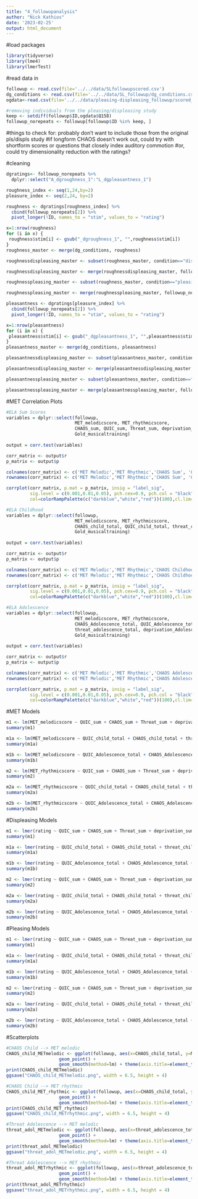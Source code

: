```yaml
---
title: "4_followupanalysis"
author: "Nick Kathios"
date: '2023-02-25'
output: html_document
---
```

#load packages
```r
library(tidyverse)
library(lme4)
library(lmerTest)
```

#read data in
```r
followup <- read.csv(file='../../data/SLfollowupscored.csv')
dg_conditions <- read.csv(file='../../data/SL_followup/dg_conditions.csv')
ogdata<-read.csv(file='../../data/pleasing-displeasing_followup/scored_data.csv')

#removing individuals from the pleasing/displeasing study
keep <- setdiff(followup$ID,ogdata$Q158)
followup_norepeats <- followup[followup$ID %in% keep, ] 
```

#things to check for: probably don't want to include those from the original pls/displs study
#if longform CHAOS doesn't work out, could try with shortform scores or questions that closely index auditory commotion
#or, could try dimensionality reduction with the ratings?

#cleaning
```r
dgratings<- followup_norepeats %>%
  dplyr::select("A_dgroughness_1":"L_dgpleasantness_1")

roughness_index <- seq(1,24,by=2)
pleasure_index <- seq(2,24, by=2)

roughness <- dgratings[roughness_index] %>%
  cbind(followup_norepeats[2]) %>%
  pivot_longer(!ID, names_to = "stim", values_to = "rating")

x=1:nrow(roughness)
for (i in x) {
 roughness$stim[i] <- gsub("_dgroughness_1", "",roughness$stim[i])
}
roughness_master <- merge(dg_conditions, roughness)

roughnessdispleasing_master <- subset(roughness_master, condition=="displeasing")

roughnessdispleasing_master <- merge(roughnessdispleasing_master, followup_norepeats)

roughnesspleasing_master <- subset(roughness_master, condition=="pleasing")

roughnesspleasing_master <- merge(roughnesspleasing_master, followup_norepeats)

pleasantness <- dgratings[pleasure_index] %>%
  cbind(followup_norepeats[2]) %>%
  pivot_longer(!ID, names_to = "stim", values_to = "rating")

x=1:nrow(pleasantness)
for (i in x) {
 pleasantness$stim[i] <- gsub("_dgpleasantness_1", "",pleasantness$stim[i])
}
pleasantness_master <- merge(dg_conditions, pleasantness)

pleasantnessdispleasing_master <- subset(pleasantness_master, condition=="displeasing")

pleasantnessdispleasing_master <- merge(pleasantnessdispleasing_master, followup_norepeats)

pleasantnesspleasing_master <- subset(pleasantness_master, condition=="pleasing")

pleasantnesspleasing_master <- merge(pleasantnesspleasing_master, followup_norepeats)
```

#MET Correlation Plots
```r
#ELA Sum Scores
variables = dplyr::select(followup, 
                          MET_melodicscore, MET_rhythmicscore,
                          CHAOS_sum, QUIC_sum, Threat_sum, deprivation_sum,
                          Gold_musicaltraining)
                          
output = corr.test(variables)

corr_matrix <- output$r
p_matrix <- output$p

colnames(corr_matrix) <- c('MET Melodic','MET Rhythmic','CHAOS Sum', 'QUIC Sum', 'Threat Sum', 'Deprivation Sum', 'GoldMSI - Musical Training')
rownames(corr_matrix) <- c('MET Melodic','MET Rhythmic','CHAOS Sum', 'QUIC Sum', 'Threat Sum', 'Deprivation Sum', 'GoldMSI - Musical Training')

corrplot(corr_matrix, p.mat = p_matrix, insig = "label_sig",
         sig.level = c(0.001,0.01,0.05), pch.cex=0.9, pch.col = "black", tl.col = "black", type="lower",tl.srt =45, 
         col=colorRampPalette(c("darkblue","white","red"))(100),cl.lim=c(0,1))

#ELA Childhood
variables = dplyr::select(followup, 
                          MET_melodicscore, MET_rhythmicscore,
                          CHAOS_child_total, QUIC_child_total, threat_childhood_total, deprivation_child_total,
                          Gold_musicaltraining)
                          
output = corr.test(variables)

corr_matrix <- output$r
p_matrix <- output$p

colnames(corr_matrix) <- c('MET Melodic','MET Rhythmic','CHAOS Childhood', 'QUIC Childhood', 'Threat Childhood', 'Deprivation Childhood', 'GoldMSI - Musical Training')
rownames(corr_matrix) <- c('MET Melodic','MET Rhythmic','CHAOS Childhood', 'QUIC Childhood', 'Threat Childhood', 'Deprivation Childhood', 'GoldMSI - Musical Training')

corrplot(corr_matrix, p.mat = p_matrix, insig = "label_sig",
         sig.level = c(0.001,0.01,0.05), pch.cex=0.9, pch.col = "black", tl.col = "black", type="lower",tl.srt =45, 
         col=colorRampPalette(c("darkblue","white","red"))(100),cl.lim=c(0,1))

#ELA Adolescence
variables = dplyr::select(followup, 
                          MET_melodicscore, MET_rhythmicscore,
                          CHAOS_Adolescence_total, QUIC_Adolescence_total, 
                          threat_adolescence_total, deprivation_Adolescence_total,
                          Gold_musicaltraining)
                          
output = corr.test(variables)

corr_matrix <- output$r
p_matrix <- output$p

colnames(corr_matrix) <- c('MET Melodic','MET Rhythmic','CHAOS Adolescence', 'QUIC Adolescence', 'Threat Adolescence', 'Deprivation Childhood', 'GoldMSI - Musical Training')
rownames(corr_matrix) <- c('MET Melodic','MET Rhythmic','CHAOS Adolescence', 'QUIC Adolescence', 'Threat Adolescence', 'Deprivation Childhood', 'GoldMSI - Musical Training')

corrplot(corr_matrix, p.mat = p_matrix, insig = "label_sig",
         sig.level = c(0.001,0.01,0.05), pch.cex=0.9, pch.col = "black", tl.col = "black", type="lower",tl.srt =45, 
         col=colorRampPalette(c("darkblue","white","red"))(100),cl.lim=c(0,1))
```

#MET Models
```r
m1 <- lm(MET_melodicscore ~ QUIC_sum + CHAOS_sum + Threat_sum + deprivation_sum + PASS_total + STAI_total + Gold_musicaltraining, data = followup)
summary(m1)

m1a <- lm(MET_melodicscore ~ QUIC_child_total + CHAOS_child_total + threat_childhood_total + deprivation_child_total + PASS_total + STAI_total + Gold_musicaltraining, data = followup)
summary(m1a)

m1b <- lm(MET_melodicscore ~ QUIC_Adolescence_total + CHAOS_Adolescence_total + threat_adolescence_total + deprivation_Adolescence_total + PASS_total + STAI_total + Gold_musicaltraining, data = followup)
summary(m1b)

m2 <- lm(MET_rhythmicscore ~ QUIC_sum + CHAOS_sum + Threat_sum + deprivation_sum + PASS_total + STAI_total + Gold_musicaltraining, data = followup)
summary(m2)

m2a <- lm(MET_rhythmicscore ~ QUIC_child_total + CHAOS_child_total + threat_childhood_total + deprivation_child_total + PASS_total + STAI_total + Gold_musicaltraining, data = followup)
summary(m2a)

m2b <- lm(MET_rhythmicscore ~ QUIC_Adolescence_total + CHAOS_Adolescence_total + threat_adolescence_total + deprivation_Adolescence_total + PASS_total + STAI_total + Gold_musicaltraining, data = followup)
summary(m2b)
```

#Displeasing Models
```r
m1 <- lmer(rating ~ QUIC_sum + CHAOS_sum + Threat_sum + deprivation_sum + (1 | ID) + (1 | stim), data = pleasantnessdispleasing_master)
summary(m1)

m1a <- lmer(rating ~ QUIC_child_total + CHAOS_child_total + threat_childhood_total + deprivation_child_total + (1 | ID) + (1 | stim), data = pleasantnessdispleasing_master)
summary(m1a)

m1b <- lmer(rating ~ QUIC_Adolescence_total + CHAOS_Adolescence_total + threat_adolescence_total + deprivation_Adolescence_total + (1 | ID) + (1 | stim), data = pleasantnessdispleasing_master)
summary(m1b)

m2 <- lmer(rating ~ QUIC_sum + CHAOS_sum + Threat_sum + deprivation_sum + (1 | ID) + (1 | stim), data = roughnessdispleasing_master)
summary(m2)

m2a <- lmer(rating ~ QUIC_child_total + CHAOS_child_total + threat_childhood_total + deprivation_child_total + (1 | ID) + (1 | stim), data = roughnessdispleasing_master)
summary(m2a)

m2b <- lmer(rating ~ QUIC_Adolescence_total + CHAOS_Adolescence_total + threat_adolescence_total + deprivation_Adolescence_total + (1 | ID) + (1 | stim), data = roughnessdispleasing_master)
summary(m2b)
```

#Pleasing Models
```r
m1 <- lmer(rating ~ QUIC_sum + CHAOS_sum + Threat_sum + deprivation_sum + (1 | ID) + (1 | stim), data = pleasantnesspleasing_master)
summary(m1)

m1a <- lmer(rating ~ QUIC_child_total + CHAOS_child_total + threat_childhood_total + deprivation_child_total + (1 | ID) + (1 | stim), data = pleasantnesspleasing_master)
summary(m1a)

m1b <- lmer(rating ~ QUIC_Adolescence_total + CHAOS_Adolescence_total + threat_adolescence_total + deprivation_Adolescence_total + (1 | ID) + (1 | stim), data = pleasantnesspleasing_master)
summary(m1b)

m2 <- lmer(rating ~ QUIC_sum + CHAOS_sum + Threat_sum + deprivation_sum + (1 | ID) + (1 | stim), data = roughnesspleasing_master)
summary(m2)

m2a <- lmer(rating ~ QUIC_child_total + CHAOS_child_total + threat_childhood_total + deprivation_child_total + (1 | ID) + (1 | stim), data = roughnesspleasing_master)
summary(m2a)

m2b <- lmer(rating ~ QUIC_Adolescence_total + CHAOS_Adolescence_total + threat_adolescence_total + deprivation_Adolescence_total + (1 | ID) + (1 | stim), data = roughnesspleasing_master)
summary(m2b)
```

#Scatterplots
```r
#CHAOS Child --> MET melodic
CHAOS_child_METmelodic <- ggplot(followup, aes(x=CHAOS_child_total, y=MET_melodicscore)) +
                    geom_point() +
                    geom_smooth(method=lm) + theme(axis.title=element_text(size=20,face="bold"))
print(CHAOS_child_METmelodic)
ggsave("CHAOS_child_METmelodic.png", width = 6.5, height = 4)

#CHAOS Child --> MET rhythmic
CHAOS_child_MET_rhythmic <- ggplot(followup, aes(x=CHAOS_child_total, y=MET_rhythmicscore)) +
                    geom_point() +
                    geom_smooth(method=lm) + theme(axis.title=element_text(size=20,face="bold"))
print(CHAOS_child_MET_rhythmic)
ggsave("CHAOS_child_METrhythmic.png", width = 6.5, height = 4)

#Threat Adolescence --> MET melodic
threat_adol_METmelodic <- ggplot(followup, aes(x=threat_adolescence_total, y=MET_melodicscore)) +
                    geom_point() +
                    geom_smooth(method=lm) + theme(axis.title=element_text(size=20,face="bold"))
print(threat_adol_METmelodic)
ggsave("threat_adol_METmelodic.png", width = 6.5, height = 4)

#Threat Adolescence --> MET rhythmic
threat_adol_METrhythmic <- ggplot(followup, aes(x=threat_adolescence_total, y=MET_rhythmicscore)) +
                    geom_point() +
                    geom_smooth(method=lm) + theme(axis.title=element_text(size=20,face="bold"))
print(threat_adol_METrhythmic)
ggsave("threat_adol_METrhythmic.png", width = 6.5, height = 4)

```

